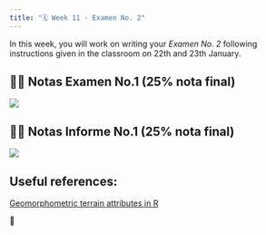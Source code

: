```yaml
---
title: "🗓️ Week 11 - Examen No. 2"
---
```


In this week, you will work on writing your *Examen No. 2* following instructions given in the classroom on 22th and 23th January.

## 👨‍🏫 Notas Examen No.1 (25% nota final)

![](figures/Notas_Examen1.png)


## 👨‍🏫 Notas Informe No.1 (25% nota final)

![](figures/Notas_Informe1.png)

## Useful references:

[Geomorphometric terrain attributes in R](https://rpubs.com/ials2un/geomorphometric)

🎥 






